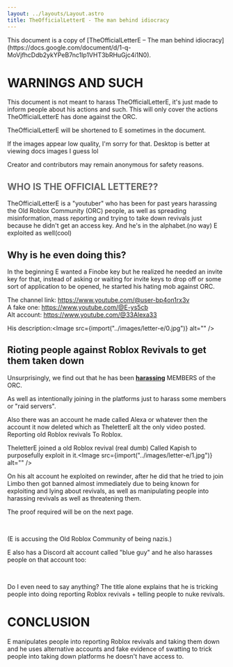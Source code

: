 ```yaml
---
layout: ../layouts/Layout.astro
title: TheOfficialLetterE - The man behind idiocracy
---
```



<div class="notification">
	This document is a copy of [TheOfficialLetterE &ndash; The man behind
	idiocracy](https://docs.google.com/document/d/1-q-MoVjfhcDdb2ykYPeB7nc1lp1VHT3bRHuGjc4i1N0).
</div>

# WARNINGS AND SUCH

This document is not meant to harass TheOfficialLetterE, it's just made to inform people about his actions and such. This will only cover the actions TheOfficialLetterE has done against the ORC.

TheOfficialLetterE will be shortened to E sometimes in the document.

If the images appear low quality, I'm sorry for that. Desktop is better at viewing docs images I guess lol

Creator and contributors may remain anonymous for safety reasons.

<h2 style="color:#666">WHO IS THE OFFICIAL LETTERE??</h2>

TheOfficialLetterE is a "youtuber" who has been for past years harassing the Old Roblox Community (ORC) people, as well as spreading misinformation, mass reporting and trying to take down revivals just because he didn't get an access key. And he's in the alphabet.(no way) E exploited as well(cool)

## Why is he even doing this?

In the beginning E wanted a Finobe key but he realized he needed an invite key for that, instead of asking or waiting for invite keys to drop off or some sort of application to be opened, he started his hating mob against ORC.

The channel link: https://www.youtube.com/@user-bp4on1rx3v  
A fake one: https://www.youtube.com/@E-ys5cb  
Alt account: https://www.youtube.com/@33Alexa33

His description:<Image src={import("../images/letter-e/0.jpg")} alt="" />

## Rioting people against Roblox Revivals to get them taken down

Unsurprisingly, we find out that he has been **<ins>harassing</ins>** MEMBERS of the ORC.

As well as intentionally joining in the platforms just to harass some members or "raid servers".

Also there was an account he made called Alexa or whatever then the account it now deleted which as TheletterE alt the only video posted. Reporting old Roblox revivals To Roblox.

TheletterE joined a old Roblox revival (real dumb) Called Kapish to purposefully exploit in it.<Image src={import("../images/letter-e/1.jpg")} alt="" />

On his alt account he exploited on rewinder, after he did that he tried to join Limbo then got banned almost immediately due to being known for exploiting and lying about revivals, as well as manipulating people into harassing revivals as well as threatening them.

The proof required will be on the next page.

<div class="thin">
	<Image src={import("../images/letter-e/2.png")} alt="" />
	<Image src={import("../images/letter-e/3.jpg")} alt="" />
	<Image src={import("../images/letter-e/4.jpg")} alt="" />
	<Image src={import("../images/letter-e/5.jpg")} alt="" />
</div>
<Image src={import("../images/letter-e/6.png")} alt="" />

(E is accusing the Old Roblox Community of being nazis.)

E also has a Discord alt account called "blue guy" and he also harasses people on that account too:

<div class="thin">
	<Image src={import("../images/letter-e/7.png")} alt="" />
	<Image src={import("../images/letter-e/8.png")} alt="" />
	<Image src={import("../images/letter-e/9.jpg")} alt="" />
</div>

Do I even need to say anything? The title alone explains that he is tricking people into doing reporting Roblox revivals + telling people to nuke revivals.

# CONCLUSION

E manipulates people into reporting Roblox revivals and taking them down and he uses alternative accounts and fake evidence of swatting to trick people into taking down platforms he doesn't have access to.
